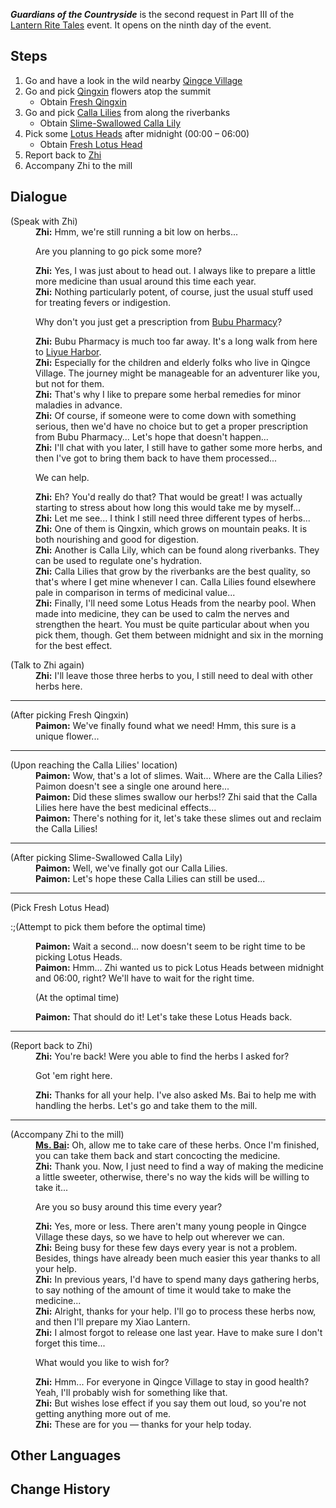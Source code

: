 {{Quest Infobox
|id            = 71823
|summary       = 
|event_name    = Lantern Rite Tales
|requirement   = Complete the quest [[Guests in Qingce]]
|mora          = 20,000
|primogems     = 30
|type          = World
|startLocation = [[Qingce Village]], [[Liyue]]
|characters    = Ms. Bai; Paimon; Traveler; Zhi
|region        = Liyue
|area          = Bishui Plain
|subarea       = Qingce Village
}}
'''''Guardians of the Countryside'''''  is the second request in Part III of the [[Lantern Rite Tales]] event. It opens on the ninth day of the event.

==Steps==
# Go and have a look in the wild nearby [[Qingce Village]]
#Go and pick [[Qingxin]] flowers atop the summit
#* Obtain [[Fresh Qingxin]]
#Go and pick [[Calla Lily|Calla Lilies]] from along the riverbanks
#* Obtain [[Slime-Swallowed Calla Lily]]
#Pick some [[Lotus Head]]s after midnight (00:00 – 06:00)
#* Obtain [[Fresh Lotus Head]]
#Report back to [[Zhi]]
#Accompany Zhi to the mill

==Dialogue==
{{Quest Description|The festival is in full swing, [[Zhi]] of [[Qingce Village]] is trying to remedy a herb-related predicament...}}
{{Dialogue start}}
;(Speak with Zhi)
:'''Zhi:''' Hmm, we're still running a bit low on herbs...
:{{DIcon}} Are you planning to go pick some more?
:'''Zhi:''' Yes, I was just about to head out. I always like to prepare a little more medicine than usual around this time each year.
:'''Zhi:''' Nothing particularly potent, of course, just the usual stuff used for treating fevers or indigestion.
:{{DIcon}} Why don't you just get a prescription from [[Bubu Pharmacy]]?
:'''Zhi:''' Bubu Pharmacy is much too far away. It's a long walk from here to [[Liyue Harbor]].
:'''Zhi:''' Especially for the children and elderly folks who live in Qingce Village. The journey might be manageable for an adventurer like you, but not for them.
:'''Zhi:''' That's why I like to prepare some herbal remedies for minor maladies in advance.
:'''Zhi:''' Of course, if someone were to come down with something serious, then we'd have no choice but to get a proper prescription from Bubu Pharmacy... Let's hope that doesn't happen...
:'''Zhi:''' I'll chat with you later, I still have to gather some more herbs, and then I've got to bring them back to have them processed...
:{{DIcon}} We can help.
:'''Zhi:''' Eh? You'd really do that? That would be great! I was actually starting to stress about how long this would take me by myself...
:'''Zhi:''' Let me see... I think I still need three different types of herbs...
:'''Zhi:''' One of them is Qingxin, which grows on mountain peaks. It is both nourishing and good for digestion.
:'''Zhi:''' Another is Calla Lily, which can be found along riverbanks. They can be used to regulate one's hydration.
:'''Zhi:''' Calla Lilies that grow by the riverbanks are the best quality, so that's where I get mine whenever I can. Calla Lilies found elsewhere pale in comparison in terms of medicinal value...
:'''Zhi:''' Finally, I'll need some Lotus Heads from the nearby pool. When made into medicine, they can be used to calm the nerves and strengthen the heart. You must be quite particular about when you pick them, though. Get them between midnight and six in the morning for the best effect.

;(Talk to Zhi again)
:'''Zhi:''' I'll leave those three herbs to you, I still need to deal with other herbs here.
----
;(After picking Fresh Qingxin)
:'''Paimon:''' We've finally found what we need! Hmm, this sure is a unique flower...
----
;(Upon reaching the Calla Lilies' location)
:'''Paimon:''' Wow, that's a lot of slimes. Wait... Where are the Calla Lilies? Paimon doesn't see a single one around here...
:'''Paimon:''' Did these slimes swallow our herbs!? Zhi said that the Calla Lilies here have the best medicinal effects...
:'''Paimon:''' There's nothing for it, let's take these slimes out and reclaim the Calla Lilies!
----
;(After picking Slime-Swallowed Calla Lily)
:'''Paimon:''' Well, we've finally got our Calla Lilies.
:'''Paimon:''' Let's hope these Calla Lilies can still be used...
----
;(Pick Fresh Lotus Head)
:;(Attempt to pick them before the optimal time)
:'''Paimon:''' Wait a second... now doesn't seem to be right time to be picking Lotus Heads.
:'''Paimon:''' Hmm... Zhi wanted us to pick Lotus Heads between midnight and 06:00, right? We'll have to wait for the right time.
:;(At the optimal time)
:'''Paimon:''' That should do it! Let's take these Lotus Heads back.
----
;(Report back to Zhi)
:'''Zhi:''' You're back! Were you able to find the herbs I asked for?
:{{DIcon}} Got 'em right here.
:'''Zhi:''' Thanks for all your help. I've also asked Ms. Bai to help me with handling the herbs. Let's go and take them to the mill.
----
;(Accompany Zhi to the mill)
:'''[[Ms. Bai]]:''' Oh, allow me to take care of these herbs. Once I'm finished, you can take them back and start concocting the medicine.
:'''Zhi:''' Thank you. Now, I just need to find a way of making the medicine a little sweeter, otherwise, there's no way the kids will be willing to take it...
:{{DIcon}} Are you so busy around this time every year?
:'''Zhi:''' Yes, more or less. There aren't many young people in Qingce Village these days, so we have to help out wherever we can.
:'''Zhi:''' Being busy for these few days every year is not a problem. Besides, things have already been much easier this year thanks to all your help.
:'''Zhi:''' In previous years, I'd have to spend many days gathering herbs, to say nothing of the amount of time it would take to make the medicine...
:'''Zhi:''' Alright, thanks for your help. I'll go to process these herbs now, and then I'll prepare my Xiao Lantern.
:'''Zhi:''' I almost forgot to release one last year. Have to make sure I don't forget this time...
:{{DIcon}} What would you like to wish for?
:'''Zhi:''' Hmm... For everyone in Qingce Village to stay in good health? Yeah, I'll probably wish for something like that.
:'''Zhi:''' But wishes lose effect if you say them out loud, so you're not getting anything more out of me.
:'''Zhi:''' These are for you &mdash; thanks for your help today.
{{Dialogue end}}

==Other Languages==
{{Other Languages
|en      = Guardians of the Countryside
|zhs     = 守乡人
|zhs_rm  = Shǒu Xiāng Rén
|zht     = 守鄉人
|zht_rm  = Shǒu Xiāng Rén
|zh_tl   = Guardians of the Countryside
|ja      = 郷を守る人
|ja_rm   = Gou wo Mamoru Hito
|ja_tl   = Guardians of the Countryside
|ko      = 고향을 수호하는 자
|ko_rm   = Gohyang-eul Suhohaneun Ja
|ko_tl   = People Who Protect Hometown
|es      = Velando por los aldeanos
|es_tl   = Watching Over the Villagers
|fr      = Tour floral
|fr_tl   = Floral Walk
|ru      = На страже деревни
|ru_tl   = Guarding the Village
|th      = ผู้ปกป้องนอกเมือง
|th_rm   = 
|th_tl   = 
|vi      = Người ở lại cố hương
|vi_tl   = 
|de      = Wächter der Lande
|de_tl   = Guardian of the Land
|id      = Penjaga Pinggiran Kota
|id_tl   = Guardian of the Countryside
|pt      = Ajudando os Aldeões
|pt_tl   = 
}}

==Change History==
{{Change History|1.3}}
